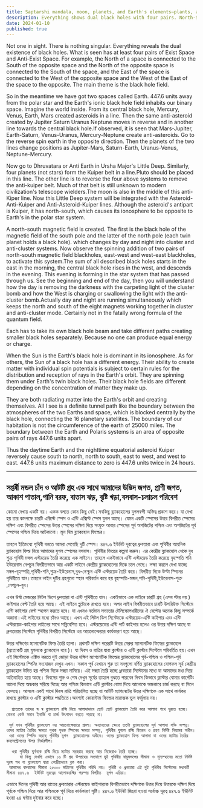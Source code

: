 ```yaml
---
title: Saptarshi mandala, moon, planets, and Earth's elements—plants, animals, weather—form a dynamic, interconnected system.
description: Everything shows dual black holes with four pairs. North-South, South-North, East-West, and West-East. Earth and its twin, 447.6 units from Polaris, have interconnected magnetic fields. Day and night are driven by these dual black holes and their magnetic effects.
date: 2024-01-10
published: true
---
```


Not one in sight. There is nothing singular. Everything reveals the dual existence of black holes. What is seen has at least four pairs of Exist Space and Anti-Exist Space. For example, the North of a space is connected to the South of the opposite space and the North of the opposite space is connected to the South of the space, and the East of the space is connected to the West of the opposite space and the West of the East of the space to the opposite. The main theme is the black hole field.

So in the meantime we have got two spaces called Earth. 447.6 units away from the polar star and the Earth's ionic black hole field inhabits our binary space. Imagine the world inside. From its central black hole, Mercury, Venus, Earth, Mars created asteroids in a line. Then the same anti-asteroid created by Jupiter Saturn Uranus Neptune moves in reverse and in another line towards the central black hole.If observed, it is seen that Mars-Jupiter, Earth-Saturn, Venus-Uranus, Mercury-Neptune create anti-asteroids. Go to the reverse spin earth in the opposite direction. Then the planets of the two lines change positions as Jupiter-Mars, Saturn-Earth, Uranus-Venus, Neptune-Mercury.

Now go to Dhruvatara or Anti Earth in Ursha Major's Little Deep. Similarly, four planets (not stars) form the Kuiper belt in a line.Pluto should be placed in this line. The other line is to reverse the four above systems to remove the anti-kuiper belt. Much of that belt is still unknown to modern civilization's telescope wielders.The moon is also in the middle of this anti-Kiper line. Now this Little Deep system will be integrated with the Asteroid-Anti-Kuiper and Anti-Asteroid-Kuiper lines. Although the asteroid's antipart is Kuiper, it has north-south, which causes its ionosphere to be opposite to Earth's in the polar star system.

A north-south magnetic field is created. The first is the black hole of the magnetic field of the south pole and the latter of the north pole (each twin planet holds a black hole). which changes by day and night into cluster and anti-cluster systems. Now observe the spinning addition of two pairs of north-south magnetic field blackholes, east-west and west-east blackholes, to activate this system.The sum of all described black holes starts in the east in the morning, the central black hole rises in the west, and descends in the evening. This evening is forming in the star system that has passed through us. See the beginning and end of the day, then you will understand how the day is removing the darkness with the carpeting light of the cluster bomb and how the West is charging or swallowing the light with the anti-cluster bomb.Actually day and night are running simultaneously which keeps the north and south of the eight magnets working together in cluster and anti-cluster mode. Certainly not in the fatally wrong formula of the quantum field.

Each has to take its own black hole beam and take different paths creating smaller black holes separately. Because no one can produce equal energy or charge.

When the Sun is the Earth's black hole is dominant in its ionosphere. As for others, the Sun of a black hole has a different energy. Their ability to create matter with individual spin potentials is subject to certain rules for the distribution and reception of rays in the Earth's orbit.
     They are spinning them under Earth's twin black holes. Their black hole fields are different depending on the concentration of matter they make up.

They are both radiating matter into the Earth's orbit and creating themselves.
         All I see is a definite tunnel path like the boundary between the atmospheres of the two Earths and space, which is blocked centrally by the black hole, connecting the 16 planetary satellites.
     The boundary of our habitation is not the circumference of the earth of 25000 miles. The boundary between the Earth and Polaris systems is an area of ​​opposite pairs of rays 447.6 units apart.

Thus the daytime Earth and the nighttime equatorial asteroid Kuiper reversely cause south to north, north to south, east to west, and west to east. 447.6 units maximum distance to zero is 447.6 units twice in 24 hours.

---

## সপ্তর্ষী মন্ডল চাঁদ ও আটটি গ্রহ এক সাথে আমাদের উদ্ভিদ জগত, প্রাণী জগত, আকাশ পাতাল,পানি বরফ, বাতাস ঝড়, বৃষ্টি খড়া,বসবাস-চলাচল পরিবেশ

কোনো দেখায় একটি নয়। একক বলতে কোন কিছু নেই।সবকিছু ব্ল‍্যাকহোলের যুগলবন্দী অস্তিত্ব প্রকাশ করে। যা দেখা হয় তার কমপক্ষে চারটি এক্সিস্ট স্পেস ও এন্টি এক্সিস্ট স্পেস যুগল আছে। যেমন একটি স্পেসের উত্তর বিপরীত স্পেসের দক্ষিণ এবং বিপরীত স্পেসের উত্তর স্পেসের দক্ষিণ দিয়ে সংযুক্ত আবার স্পেসের পূর্ব অপজিটের পশ্চিম এবং অপজিটের পূর্ব স্পেসের পশ্চিম দিয়ে আটকানো। মূল থিম ব্ল‍্যাকহোল ফিল্ডের।

তাহলে ইতিমধ‍্যে পৃথিবী বলতে আমরা পেয়েছি দুটি স্পেস। ৪৪৭.৬ ইউনিট দূরত্বের ধ্রুবতারা এবং পৃথিবীর আয়নিক ব্ল‍্যাকহোল ফিল্ড নিয়ে আমাদের যুগল স্পেসের বসবাস। পৃথিবীর ভিতরে কল্পনা করুন। এর কেন্দ্রীয় ব্ল‍্যাকহোল থেকে বুধ শুক্র পৃথিবী মঙ্গল  এস্টরয়েড তৈরি করেছে এক লাইনে। তাহলে একইভাবে এন্টি এস্টরয়েড তৈরি করেছে বৃহস্পতি শনি ইউরেনাস নেপচুন বিপরীতভাবে আর একটি লাইনে কেন্দ্রীয় ব্ল‍্যাকহোলের দিকে চলে গেছে। লক্ষ‍্য করলে দেখা যাচ্ছে মঙ্গল-বৃহস্পতি,পৃথিবী-শনি,শুক্র-ইউরেনাস,বুধ-নেপ্চুন এন্টি এস্টরয়েড তৈরি করে। বিপরীত দিকে উল্টা স্পিনের পৃথিবীতে যান।তাহলে  লাইন দুটির গ্রহগুলো স্হান পরিবর্তন করে হয় বৃহস্পতি-মঙ্গল,শনি-পৃথিবী,ইউরেনাস-শুক্র
,নেপচুন-বুধ।

এখন উর্ষা মেজরের লিটল ডিপে ধ্রুবতারা বা এন্টি পৃথিবীতে যান। একইভাবে এক লাইনে চারটি গ্রহ  (এসব স্টার নয় ) কাইপার বেল্ট  তৈরি হয়ে আছে। এই লাইনে প্লুটোকে রাখতে হবে। অপর লাইন বিপরীতভাবে চারটি উপরিউক্ত সিস্টেমে এন্টি কাইপার বেল্ট  স্হাপন করতে হবে। যা এখনও বর্তমান সভ‍্যতার টেলিস্কোপধারীদের ঐ বেল্টের অনেক কিছু সম্পর্কে  অজানা।এই লাইনের মধ‍‍্যে চাঁদও আছে। এখন এই লিটল ডিপ সিস্টেমকে এস্টরয়েড-এন্টি কাইপার এবং এন্টি এস্টরয়েড-কাইপার লাইনের সাথে সন্নিবেশিত হবে। এস্টরয়েডের এন্টি পার্ট কাইপার হলেও ওর উত্তর দক্ষিণ আছে যা ধ্রুবতারার সিস্টেমে পৃথিবীর বিপরীত সিস্টেমে ওর আয়নোস্ফেয়ার কার্যকারণ হয়ে আছে।

উত্তর দক্ষিণের ম‍্যাগনেটিক ফিল্ড তৈরি হলো। প্রথমটি দক্ষিণ পরেরটি উত্তর মেরুর ম‍্যাগনেটিক ফিল্ডের  ব্ল‍্যাকহোল (প্রত‍্যেকটি গ্রহ যুগলকে ব্ল‍্যাকহোল ধরে )। যা দিবস ও রাত্রির দ্বারা ক্লাস্টার ও এন্টি ক্লাস্টার সিস্টেমে পরিবর্তিত হয়।এখন এই সিস্টেমকে এক্টিভ করতে দুই জোড়া উত্তর দক্ষিণ ম‍্যাগনেটিক ফিল্ডের ব্ল‍্যাকহোলের পূর্ব-পশ্চিম ও পশ্চিম-পূর্ব ব্ল‍্যাকহোলের স্পিনিং সংযোজন দেখুন এখন। সকাল পূর্ব যেখানে শুরু তা সবগুলো বর্ণিত ব্ল‍্যাকহোলের যোগফল সূর্য কেন্দ্রীয় ব্ল‍্যাকহোল উদিত হয় পশ্চিম দিকে সন্ধ‍্যা নামিয়ে। এই সন্ধ‍্যা তৈরি হচ্ছে ধ্রুবতারা সিস্টেমের মধ‍্যে যা আমাদের মধ‍্য দিয়ে অতিবাহিত হয়ে আছে। দিবসের শুরু ও শেষ দেখুন সূর্যের তাহলে বুঝতে পারবেন দিবস কিভাবে ক্লাস্টার বোমার কার্পেটিং আলো দিয়ে  অন্ধকার সরিয়ে দিচ্ছে আর পশ্চিম কিভাবে এন্টি ক্লাস্টার বোমা দিয়ে আলোকে অন্ধকারে চার্জ করছে বা গিলে ফেলছে। আসলে একই সাথে দিবস রাত্রি পরিচালিত হচ্ছে যা আটটি ম‍্যাগনেটের উত্তর দক্ষিণকে এক সাথে কার্যকর রাখছে ক্লাস্টার ও এন্টি ক্লাস্টার পদ্ধতিতে।অবশ‍্যই কোয়ান্টাম ফিল্ডের মারাত্মক ভুল  ফর্মূলায় নয়।   

      প্রত‍্যেকে তাদের স্ব স্ব ব্ল‍্যাকহোল রশ্মি নিয়ে আলাদাভাবে ছোট ছোট ব্ল‍্যাকহোল তৈরি করে আলাদা পথে ঘুরতে হচ্ছে। কেননা কেউ সমান ইনার্জি বা চার্জ উৎপাদন করতে পারছে না।

     সূর্য যখন পৃথিবীর ব্ল‍্যাকহোল ওর আয়নোস্ফেয়ারে প্রবল। অন‍্যান‍্যদের ক্ষেত্রে ততটা ব্ল‍্যাকহোলের সূর্য আলাদা শক্তি সম্পন্ন। ওদের ম‍্যাটার তৈরির ক্ষমতা পৃথক পৃথক স্পিনের ক্ষমতা সম্পন্ন, পৃথিবীর যুগলে রশ্মি বিতরন ও গ্রহণ নির্দিষ্ট নিয়মের অধীন।
     ওরা ওদের স্পিনিং করছে পৃথিবীর যুগল  ব্ল‍্যাকহোলের অধীনে। ওদের ব্ল‍্যাকহোল ফিল্ড আলাদা যা ওদের ম‍্যাটার তৈরির কনসেন্ট্রেশনের উপর নির্ভরশীল।

      ওরা পৃথিবীর ঘুর্ননকে রশ্মি দিয়ে ম‍্যাটার সরবরাহ করছে আর নিজেরাও তৈরি হচ্ছে।
         যা কিছু দেখছি এভাবে ১৬ টি গ্রহ উপগ্রহের সংযোগে দুই পৃথিবীর বায়ুমন্ডলের সীমানা ও শূন‍্যস্হানের মতো নির্দিষ্ট সূরঙ্গ পথ যা ব্ল‍্যাকহোল দ্বারা কেন্দ্রীয়ভাবে ব্লক করা।
     আমাদের বসবাসের সীমানা ২৫০০০ মাইলের পৃথিবীর পরিধি নয়। পৃথিবী ও ধ্রুবতারা এই দুই পৃথিবীর সিস্টেমের মধ‍্যবর্তী সীমানা ৪৪৭.৬  ইউনিট দূরত্বের আলোকরশ্মির পরস্পর বিপরীত  যুগল এরিয়া।

এভাবে দিনের পৃথিবী আর রাতের ধ্রুবতারার এস্টরয়েড কাইপারকে বিপরীতভাবে দক্ষিণকে উত্তর দিয়ে উত্তরকে দক্ষিণ দিয়ে পূর্বকে পশ্চিম দিয়ে আর পশ্চিমকে পূর্ব দিয়ে কার্যকারণ সৃষ্টি। ৪৪৭.৬ ইউনিট জিরো হওয়া সর্বোচ্চ দূরত্ব ৪৪৭.৬ ইউনিট হওয়া ২৪ ঘন্টায় দুইবার করে হচ্ছে।
